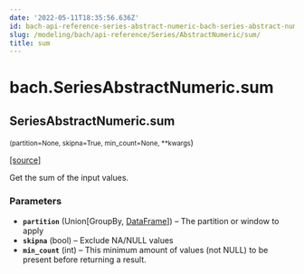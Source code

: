 ```yaml
---
date: '2022-05-11T18:35:56.636Z'
id: bach-api-reference-series-abstract-numeric-bach-series-abstract-numeric-sum
slug: /modeling/bach/api-reference/Series/AbstractNumeric/sum/
title: sum
---
```


# bach.SeriesAbstractNumeric.sum

<div className="method">

## <span className="additional-name">SeriesAbstractNumeric.</span><span className="name">sum</span>

<small className="parameter-list">(<span className="parameter" id="partition">partition=None</span>, <span className="parameter" id="skipna">skipna=True</span>, <span className="parameter" id="min_count">min_count=None</span>, <span className="parameter" id="**">\*\*kwargs</span></small>)


&#8203;<span className="view-source">[[source]](https://github.com/objectiv/objectiv-analytics/blob/main/bach/bach/series/series_numeric.py)</span>

<div className="content">

Get the sum of the input values.


### Parameters

* **`partition`** (Union[GroupBy, [DataFrame](/modeling/bach/api-reference/DataFrame/bach.DataFrame.mdx)]) – The partition or window to apply
* **`skipna`** (bool) – Exclude NA/NULL values
* **`min_count`** (int) – This minimum amount of values (not NULL) to be present before returning a result.



</div>


</div>
